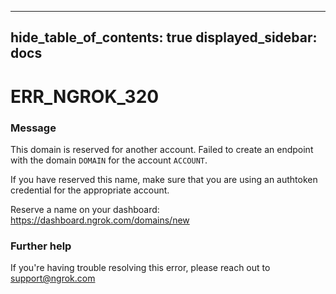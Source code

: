 

---
hide_table_of_contents: true
displayed_sidebar: docs
---


# ERR_NGROK_320

### Message
This domain is reserved for another account.
Failed to create an endpoint with the domain `DOMAIN` for the account `ACCOUNT`.

If you have reserved this name, make sure that you are using an
authtoken credential for the appropriate account.

Reserve a name on your dashboard: https://dashboard.ngrok.com/domains/new

<ErrorDetails />



### Further help
If you're having trouble resolving this error, please reach out to [support@ngrok.com](mailto:support@ngrok.com?subject=Help%20with%20ERR_NGROK_320)

